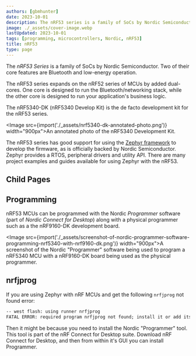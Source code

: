 ```yaml
---
authors: [gbmhunter]
date: 2023-10-01
description: The nRF53 series is a family of SoCs by Nordic Semiconductor. Two of their core features are Bluetooth and low-energy operation.
image: ./_assets/cover-image.webp
lastUpdated: 2023-10-01
tags: [programming, microcontrollers, Nordic, nRF53]
title: nRF53
type: page
---
```


The _nRF53 Series_ is a family of SoCs by Nordic Semiconductor. Two of their core features are Bluetooth and low-energy operation.

The nRF53 series expands on the nRF52 series of MCUs by added dual-cores. One core is designed to run the Bluetooth/networking stack, while the other core is designed to run your application's business logic.

The nRF5340-DK (nRF5340 Develop Kit) is the de facto development kit for the nRF53 series. 

<Image src={import('./_assets/nrf5340-dk-annotated-photo.png')} width="900px">An annotated photo of the nRF5340 Development Kit.</Image>

The nRF53 series has good support for using the [Zephyr framework](/programming/operating-systems/zephyr/) to develop the firmware, as is officially backed by Nordic Semiconductor. Zephyr provides a RTOS, peripheral drivers and utility API. There are many project examples and guides available for using Zephyr with the nRF53.

## Child Pages

<ChildPages />

## Programming

nRF53 MCUs can be programmed with the Nordic _Programmer_ software (part of _Nordic Connect for Desktop_) along with a physical programmer such as a the nRF9160-DK development board.

<Image src={import('./_assets/screenshot-of-nordic-programmer-software-programming-nrf5340-with-nrf9160-dk.png')} width="900px">A screenshot of the Nordic \"Programmer\" software being used to program a nRF5340 MCU with a nRF9160-DK board being used as the physical programmer.</Image>

## nrfjprog

If you are using Zephyr with nRF MCUs and get the following `nrfjprog` not found error:

```txt
-- west flash: using runner nrfjprog
FATAL ERROR: required program nrfjprog not found; install it or add its location to PATH
```

Then it might be because you need to install the Nordic "Programmer" tool. This tool is part of the nRF Connect for Desktop suite. Download nRF Connect for Desktop, and then from within it's GUI you can install Programmer.

